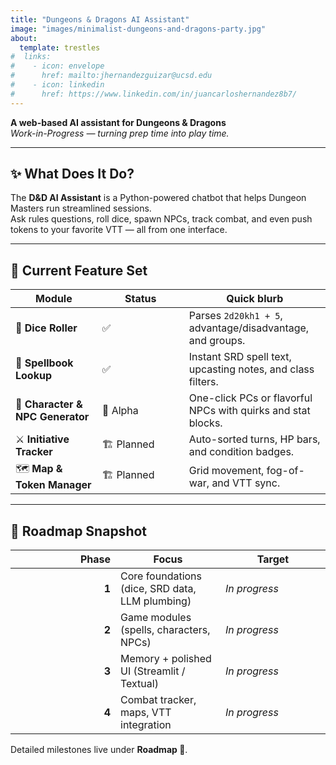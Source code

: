 ```yaml
---
title: "Dungeons & Dragons AI Assistant"
image: "images/minimalist-dungeons-and-dragons-party.jpg"
about:
  template: trestles
#  links:
#    - icon: envelope
#      href: mailto:jhernandezguizar@ucsd.edu
#    - icon: linkedin
#      href: https://www.linkedin.com/in/juancarloshernandez8b7/
---
```


**A web-based AI assistant for Dungeons & Dragons**  
*Work-in-Progress — turning prep time into play time.*

---

## ✨ What Does It Do?

The **D&D AI Assistant** is a Python-powered chatbot that helps Dungeon Masters run streamlined sessions.  
Ask rules questions, roll dice, spawn NPCs, track combat, and even push tokens to your favorite VTT — all from one interface.

---

## 🧰 Current Feature Set

| Module | Status | Quick blurb |
|--------|--------|-------------|
| 🎲 **Dice Roller** | ✅ | Parses `2d20kh1 + 5`, advantage/disadvantage, and groups. |
| 🔮 **Spellbook Lookup** | ✅ | Instant SRD spell text, upcasting notes, and class filters. |
| 👤 **Character & NPC Generator** | 🔄 Alpha | One-click PCs or flavorful NPCs with quirks and stat blocks. |
| ⚔️ **Initiative Tracker** | 🏗️ Planned | Auto-sorted turns, HP bars, and condition badges. |
| 🗺️ **Map & Token Manager** | 🏗️ Planned | Grid movement, fog-of-war, and VTT sync. |

---

## 📅 Roadmap Snapshot

| Phase | Focus | Target |
|------:|-------|-------|
| **1** | Core foundations (dice, SRD data, LLM plumbing) | *In progress* |
| **2** | Game modules (spells, characters, NPCs) | *In progress* |
| **3** | Memory + polished UI (Streamlit / Textual) | *In progress* |
| **4** | Combat tracker, maps, VTT integration | *In progress* |

Detailed milestones live under **Roadmap 📅**.